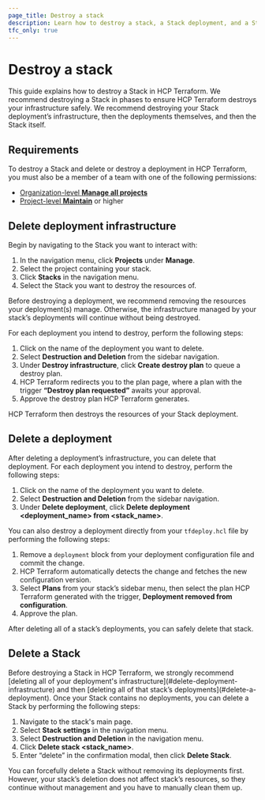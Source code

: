 ```yaml
---
page_title: Destroy a stack
description: Learn how to destroy a stack, a Stack deployment, and a Stack deployment’s infrastructure in HCP Terraform.
tfc_only: true
---
```


# Destroy a stack

This guide explains how to destroy a Stack in HCP Terraform. We recommend destroying a Stack in phases to ensure HCP Terraform destroys your infrastructure safely. We recommend destroying your Stack deployment’s infrastructure, then the deployments themselves, and then the Stack itself.

##  Requirements

To destroy a Stack and delete or destroy a deployment in HCP Terraform, you must also be a member of a team with one of the following permissions:

* [Organization-level **Manage all projects**](/terraform/cloud-docs/users-teams-organizations/permissions#manage-all-projects)  
* [Project-level **Maintain**](/terraform/cloud-docs/users-teams-organizations/permissions#maintain) or higher

## Delete deployment infrastructure
Begin by navigating to the Stack you want to interact with:

1. In the navigation menu, click **Projects** under **Manage**.  
1. Select the project containing your stack.  
1. Click **Stacks** in the navigation menu.  
1. Select the Stack you want to destroy the resources of.

Before destroying a deployment, we recommend removing the resources your deployment(s) manage. Otherwise, the infrastructure managed by your stack’s deployments will continue without being destroyed.

For each deployment you intend to destroy, perform the following steps:

1. Click on the name of the deployment you want to delete.  
1. Select **Destruction and Deletion** from the sidebar navigation.  
1. Under **Destroy infrastructure**, click **Create destroy plan** to queue a destroy plan.  
1. HCP Terraform redirects you to the plan page, where a plan with the trigger **“Destroy plan requested”** awaits your approval.  
1. Approve the destroy plan HCP Terraform generates. 

HCP Terraform then destroys the resources of your Stack deployment. 

## Delete a deployment

After deleting a deployment’s infrastructure, you can delete that deployment. For each deployment you intend to destroy, perform the following steps:

1. Click on the name of the deployment you want to delete.  
1. Select **Destruction and Deletion** from the sidebar navigation.  
1. Under **Delete deployment**, click **Delete deployment <deployment_name> from <stack_name>**.

You can also destroy a deployment directly from your `tfdeploy.hcl` file by performing the following steps:

1. Remove a `deployment` block from your deployment configuration file and commit the change.  
1.  HCP Terraform automatically detects the change and fetches the new configuration version.  
1. Select **Plans** from your stack’s sidebar menu, then select the plan HCP Terraform generated with the trigger, **Deployment removed from configuration**.   
1. Approve the plan.

After deleting all of a stack’s deployments, you can safely delete that stack.

## Delete a Stack

Before destroying a Stack in HCP Terraform, we strongly recommend \[deleting all of your deployment's infrastructure\](\#delete-deployment-infrastructure) and then \[deleting all of that stack’s deployments\](\#delete-a-deployment). Once your Stack contains no deployments, you can delete a Stack by performing the following steps:

1. Navigate to the stack's main page.  
2. Select **Stack settings** in the navigation menu.  
3. Select **Destruction and Deletion** in the navigation menu.  
4. Click **Delete stack \<stack\_name\>**.  
5. Enter “delete” in the confirmation modal, then click **Delete Stack**.

You can forcefully delete a Stack without removing its deployments first. However, your stack’s deletion does not affect stack’s resources, so they continue without management and you have to manually clean them up.